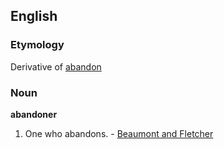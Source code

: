 ==English==

===Etymology===
Derivative of [[abandon]]

===Noun===
'''abandoner'''
# One who abandons. - [[Beaumont and Fletcher]]